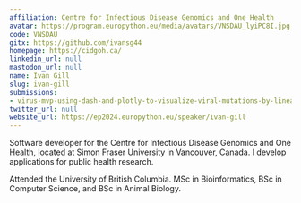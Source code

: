 ```yaml
---
affiliation: Centre for Infectious Disease Genomics and One Health
avatar: https://program.europython.eu/media/avatars/VNSDAU_lyiPC8I.jpg
code: VNSDAU
gitx: https://github.com/ivansg44
homepage: https://cidgoh.ca/
linkedin_url: null
mastodon_url: null
name: Ivan Gill
slug: ivan-gill
submissions:
- virus-mvp-using-dash-and-plotly-to-visualize-viral-mutations-by-lineage
twitter_url: null
website_url: https://ep2024.europython.eu/speaker/ivan-gill
---
```


Software developer for the Centre for Infectious Disease Genomics and One Health, located at Simon Fraser University in Vancouver, Canada. I develop applications for public health research.

Attended the University of British Columbia. MSc in Bioinformatics, BSc in Computer Science, and BSc in Animal Biology.
